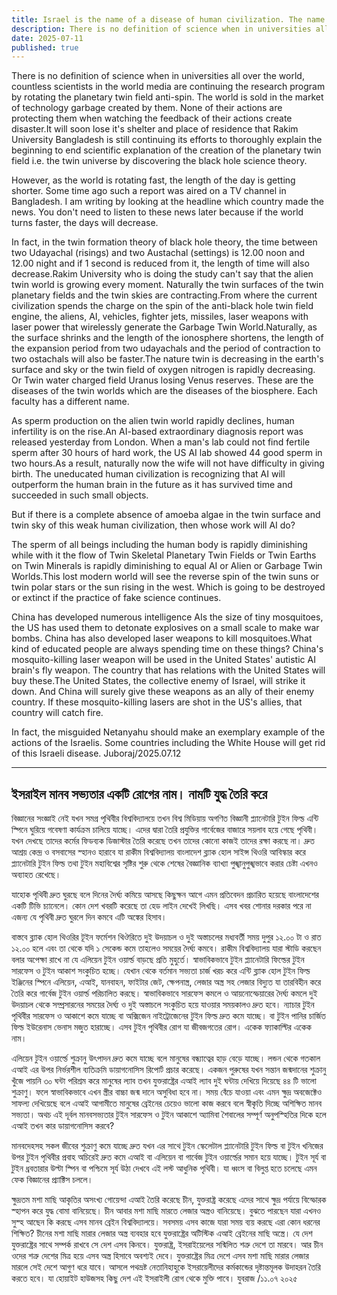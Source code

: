 ```yaml
---
title: Israel is the name of a disease of human civilization. The name creates war
description: There is no definition of science when in universities all over the world, countless scientists in the world media are continuing the research program by rotating the planetary twin field anti-spin. The world is sold in the market of technology garbage created by them.
date: 2025-07-11
published: true
---
```


There is no definition of science when in universities all over the world, countless scientists in the world media are continuing the research program by rotating the planetary twin field anti-spin. The world is sold in the market of technology garbage created by them.
None of their actions are protecting them when watching the feedback of their actions create disaster.It will soon lose it's shelter and place of residence that Rakim University Bangladesh is still continuing its efforts to thoroughly explain the beginning to end scientific explanation of the creation of the planetary twin field i.e. the twin universe by discovering the black hole science theory.

However, as the world is rotating fast, the length of the day is getting shorter. Some time ago such a report was aired on a TV channel in Bangladesh. I am writing by looking at the headline which country made the news. You don't need to listen to these news later because if the world turns faster, the days will decrease.

In fact, in the twin formation theory of black hole theory, the time between two Udayachal (risings) and two Austachal (settings) is 12.00 noon and 12.00 night and if 1 second is reduced from it, the length of time will also decrease.Rakim University who is doing the study can't say that the alien twin world is growing every moment. Naturally the twin surfaces of the twin planetary fields and the twin skies are contracting.From where the current civilization spends the charge on the spin of the anti-black hole twin field engine, the aliens, AI, vehicles, fighter jets, missiles, laser weapons with laser power that wirelessly generate the Garbage Twin World.Naturally, as the surface shrinks and the length of the ionosphere shortens, the length of the expansion period from two udayachals and the period of contraction to two ostachals will also be faster.The nature twin is decreasing in the earth's surface and sky or the twin field of oxygen nitrogen is rapidly decreasing. Or Twin water charged field Uranus losing Venus reserves. These are the diseases of the twin worlds which are the diseases of the biosphere. Each faculty has a different name.

As sperm production on the alien twin world rapidly declines, human infertility is on the rise.An AI-based extraordinary  diagnosis report was released yesterday from London. When a man's lab could not find fertile sperm after 30 hours of hard work, the US AI lab showed 44 good sperm in two hours.As a result, naturally now the wife will not have difficulty in giving birth. The uneducated human civilization is recognizing that AI will outperform the human brain in the future as it has survived time and succeeded in such small objects.

But if there is a complete absence of amoeba algae in the twin surface and twin sky of this weak human civilization, then whose work will AI do?

The sperm of all beings including the human body is rapidly diminishing while with it the flow of Twin Skeletal Planetary Twin Fields or Twin Earths on Twin Minerals is rapidly diminishing to equal AI or Alien or Garbage Twin Worlds.This lost modern world will see the reverse spin of the twin suns or twin polar stars or the sun rising in the west. Which is going to be destroyed or extinct if the practice of fake science continues.

China has developed numerous intelligence AIs the size of tiny mosquitoes, the US has used them to detonate explosives on a small scale to make war bombs. China has also developed laser weapons to kill mosquitoes.What kind of educated people are always spending time on these things? China's mosquito-killing laser weapon will be used in the United States' autistic AI brain's fly weapon. The country that has relations with the United States will buy these.The United States, the collective enemy of Israel, will strike it down. And China will surely give these weapons as an ally of their enemy country.  If these mosquito-killing lasers are shot in the US's allies, that country will catch fire.

In fact, the misguided Netanyahu should make an exemplary example of the actions of the Israelis. Some countries including the White House will get rid of this Israeli disease.
Juboraj/2025.07.12

---

## ইসরাইল মানব সভ‍্যতার একটি রোগের নাম। নামটি যুদ্ধ তৈরি করে

বিজ্ঞানের সংজ্ঞাই নেই যখন সমগ্র পৃথিবীর বিশ্ববিদ্যালয়ে তখন বিশ্ব মিডিয়ায় অগণিত বিজ্ঞানী প্ল‍্যানেটারি টুইন ফিল্ড এন্টি স্পিনে ঘুরিয়ে গবেষণা কার্যক্রম চালিয়ে যাচ্ছে। এদের দ্বারা তৈরি প্রযুক্তির গার্বেজের বাজারে সয়লাব হয়ে গেছে পৃথিবী। যখন দেখছে তাদের কর্মের ফিডব‍্যক ডিজাস্টার তৈরি করেছে তখন তাদের কোনো কাজই তাদের   রক্ষা করছে না। দ্রুত আশ্রয় কেন্দ্র ও বসবাসের স্হানও হারাবে যা রাকীম বিশ্ববিদ্যালয় বাংলাদেশ ব্ল‍্যাক হোল সাইন্স থিওরি আবিস্কার করে প্ল‍্যানেটারি টুইন ফিল্ড তথা টুইন মহাবিশ্বের সৃষ্টির শুরু থেকে শেষের বৈজ্ঞানিক ব‍্যাখ‍্যা পুঙ্খানুপুঙ্খভাবে  করার চেষ্টা এখনও অব‍্যাহত রেখেছে।

যাহোক পৃথিবী দ্রুত ঘুরছে বলে দিনের দৈর্ঘ‍্য কমিয়ে আসছে কিছুক্ষন আগে এমন প্রতিবেদন প্রচারিত হয়েছে বাংলাদেশের একটি টিভি চ‍্যানেলে। কোন দেশ খবরটি করেছে তা হেড লাইন দেখেই লিখছি। এসব খবর শোনার দরকার পরে না এজন‍্য যে পৃথিবী দ্রুত ঘুরলে দিন কমবে এটি অঙ্কের হিসাব।

বাস্তবে ব্ল‍্যাক হোল থিওরির টূইন ফর্মেশন থিঔরিতে দুই উদয়াচল ও দুই অস্তাচলের মধ‍্যবর্তী সময় দুপুর ১২.০০ টা ও রাত ১২.০০ হলে এবং তা থেকে যদি ১ সেকেন্ড কমে তাহলেও সময়ের দৈর্ঘ্য কমবে।  রাকীম বিশ্ববিদ্যালয় যারা স্টাডি করছেন বলার অপেক্ষা রাখে না যে এলিয়েন টুইন ওয়ার্ল্ড বাড়ছে প্রতি মুহুর্তে। স্বাভাবিকভাবে টুইন প্ল‍্যানেটারি ফিল্ডের  টুইন সারফেস ও টুইন আকাশ সংকুচিত হচ্ছে। 
যেখান থেকে বর্তমান সভ‍্যতা চার্জ খরচ করে এন্টি ব্ল‍্যাক হোল টুইন ফিল্ড ইঞ্জিনের স্পিনে এলিয়েন, এআই, যানবাহন, ফাইটার জেট, ক্ষেপনাস্ত্র, লেজার অস্ত্র  সহ লেজার বিদ‍্যুত যা তারবিহীন করে তৈরি করে গার্বেজ টুইন ওয়ার্ল্ড পরিচালিত করছে। স্বাভাবিকভাবে সারফেস কমলে ও আয়নোস্ফেয়ারের দৈর্ঘ‍্য কমলে দুই উদয়াচল থেকে সম্প্রসারনের সময়ের দৈর্ঘ‍্য  ও দুই অস্তাচলে সংকুচিত হয়ে যাওয়ার সময়কালও দ্রুত হবে।  ন‍্যাচার টুইন পৃথিবীর সারফেস ও আকাশে কমে যাচ্ছে বা অক্সিজেন নাইট্রোজেনের টুইন ফিল্ড দ্রুত কমে যাচ্ছে। বা টুইন পানির চার্জিত ফিল্ড ইউরেনাস ভেনাস মজুত হারাচ্ছে। এসব টুইন পৃথিবীর রোগ যা জীবজগতের রোগ। একেক ফ‍্যাকাল্টির একেক নাম।

এলিয়েন টুইন ওয়ার্ল্ডে শুক্রানু উৎপাদন দ্রুত কমে যাচ্ছে  বলে মানুষের বন্ধ‍্যাত্বের হাড় বেড়ে যাচ্ছে।   লন্ডন থেকে গতকাল এআই এর উপর নির্ভরশীল ব‍্যতিক্রমি ডায়াগনোসিস রিপোর্ট প্রচার করেছে। একজন পুরুষের যখন সন্তান জন্মদানের শুক্রানু খুঁজে পায়নি ৩০ ঘন্টা পরিশ্রম করে মানুষের ল‍্যাব তখন যুক্তরাষ্ট্রের  এআই ল‍্যাব দুই ঘন্টায় দেখিয়ে দিয়েছে ৪৪ টি ভালো শুক্রাণু। ফলে স্বাভাবিকভাবে এখন স্ত্রীর বাচ্চা জন্ম দানে অসুবিধা হবে না। সময় বেঁচে যাওয়া এবং এমন ক্ষুদ্র অবজেক্টেও সাফল‍্য দেখিয়েছে বলে এআই আগামীতে মানুষের ব্রেইনের চেয়েও ভালো কাজ করবে বলে স্বীকৃতি দিচ্ছে অশিক্ষিত মানব সভ‍্যতা। অথচ এই দূর্বল মানবসভ‍্যতার টুইন সারফেস ও টুইন আকাশে অ‍্যামিবা শৈবালের সম্পূর্ণ অনুপস্হিতির দিকে হলে এআই তখন কার ডায়াগনোসিস করবে? 

মানবদেহসহ সকল জীবের শুক্রাণু কমে যাচ্ছে দ্রুত যখন এর সাথে টুইন স্কেলেটাল প্ল‍্যানেটারি টুইন ফিল্ড বা টুইন খনিজের উপর টুইন পৃথিবীর প্রবাহ অচিরেই দ্রুত কমে এআই বা এলিয়েন বা গার্বেজ টুইন ওয়ার্ল্ডের সমান হয়ে যাচ্ছে। টুইন সূর্য বা টুইন ধ্রবতারার উল্টা স্পিন বা পশ্চিমে সূর্য উঠা দেখবে এই লস্ট আধুনিক পৃথিবী। যা ধ্বংস বা বিলুপ্ত হতে চলেছে এমন ফেক বিজ্ঞানের প্র‍্যাক্টিস চললে।

ক্ষুদ্রতম মশা মাছি আকৃতির অসংখ্য গোয়েন্দা এআই তৈরি করেছে চীন, যুক্তরাষ্ট্র করেছে এদের    সাথে ক্ষুদ্র পর্যায়ে বিস্ফোরক স্হাপন করে যুদ্ধ বোমা বানিয়েছে। চীন আবার মশা মাছি মারতে লেজার অস্ত্রও বানিয়েছে। বুঝতে পারছেন যারা এখনও সুস্হ আছেন  কি করছে এসব মানব ব্রেইন বিশ্ববিদ্যালয়ে। সবসময় এসব কাজে যারা সময় ব‍্যয় করছে এরা কোন ধরনের শিক্ষিত? চীনের মশা মাছি মারার লেজার অস্ত্র ব‍্যবহার হবে যুক্তরাষ্ট্রের অটিস্টিক এআই ব্রেইনের মাছি অস্ত্রে। যে দেশ যুক্তরাষ্ট্রের সাথে সম্পর্ক রাখবে সে দেশ এসব কিনবে। যুক্তরাষ্ট্র, ইসরাইয়েলের সন্মিলিত  শত্রু দেশে তা মারবে। আর চীন ওদের শত্রু দেশের মিত্র হয়ে এসব অস্ত্র হিসাবে অবশ‍্যই দেবে।  যুক্তরাষ্ট্রের মিত্র দেশে এসব মশা মাছি মারার লেজার মারলে সেই দেশে আগুণ ধরে যাবে।
আসলে পথভ্রষ্ট নেতানিহাহুকে ইসরায়েলীদের কর্মকান্ডের দৃষ্টান্তমূলক উদাহরন তৈরি করতে হবে। যা হোয়াইট হাউজসহ কিছু দেশ এই ইসরাইলী রোগ থেকে মুক্তি পাবে।
যুবরাজ /১১.০৭ ২০২৫
